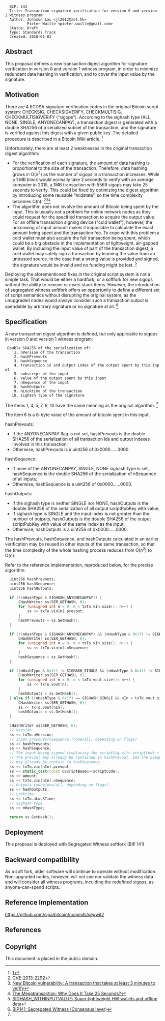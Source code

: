 <pre>
  BIP: 143
  Title: Transaction signature verification for version 0 and version 1 witness program
  Author: Johnson Lau <jl2012@xbt.hk>
          Pieter Wuille <pieter.wuille@gmail.com>
  Status: Draft
  Type: Standards Track
  Created: 2016-01-03
</pre>

== Abstract ==
This proposal defines a new transaction digest algorithm for signature verification in version 0 and version 1 witness program, in order to minimize redundant data hashing in verification, and to cover the input value by the signature.

== Motivation ==
There are 4 ECDSA signature verification codes in the original Bitcoin script system: CHECKSIG, CHECKSIGVERIFY, CHECKMULTISIG, CHECKMULTISIGVERIFY (“sigops”). According to the sighash type (ALL, NONE, SINGLE, ANYONECANPAY), a transaction digest is generated with a double SHA256 of a serialized subset of the transaction, and the signature is verified against this digest with a given public key. The detailed procedure is described in a Bitcoin Wiki article. <ref name=wiki>[https://en.bitcoin.it/wiki/OP_CHECKSIG]</ref>

Unfortunately, there are at least 2 weaknesses in the original transaction digest algorithm:

* For the verification of each signature, the amount of data hashing is proportional to the size of the transaction. Therefore, data hashing grows in O(n<sup>2</sup>) as the number of sigops in a transaction increases. While a 1 MB block would normally take 2 seconds to verify with an average computer in 2015, a 1MB transaction with 5569 sigops may take 25 seconds to verify. This could be fixed by optimizing the digest algorithm by introducing some reusable “midstate”, so the time complexity becomes O(n). <ref>[https://web.nvd.nist.gov/view/vuln/detail?vulnId=CVE-2013-2292 CVE-2013-2292]</ref><ref>[https://bitcointalk.org/?topic=140078 New Bitcoin vulnerability: A transaction that takes at least 3 minutes to verify]</ref><ref>[http://rusty.ozlabs.org/?p=522 The Megatransaction: Why Does It Take 25 Seconds?]</ref>
* The algorithm does not involve the amount of Bitcoin being spent by the input. This is usually not a problem for online network nodes as they could request for the specified transaction to acquire the output value. For an offline transaction signing device ("cold wallet"), however, the unknowing of input amount makes it impossible to calculate the exact amount being spent and the transaction fee. To cope with this problem a cold wallet must also acquire the full transaction being spent, which could be a big obstacle in the implementation of lightweight, air-gapped wallet. By including the input value of part of the transaction digest, a cold wallet may safely sign a transaction by learning the value from an untrusted source. In the case that a wrong value is provided and signed, the signature would be invalid and no funding might be lost. <ref>[https://bitcointalk.org/index.php?topic=181734.0 SIGHASH_WITHINPUTVALUE: Super-lightweight HW wallets and offline data]</ref>

Deploying the aforementioned fixes in the original script system is not a simple task. That would be either a hardfork, or a softfork for new sigops without the ability to remove or insert stack items. However, the introduction of segregated witness softfork offers an opportunity to define a different set of script semantics without disrupting the original system, as the unupgraded nodes would always consider such a transaction output is spendable by arbitrary signature or no signature at all. <ref>[https://github.com/bitcoin/bips/blob/master/bip-0141.mediawiki BIP141: Segregated Witness (Consensus layer)]</ref>

== Specification ==
A new transaction digest algorithm is defined, but only applicable to sigops in version 0 and version 1 witness program:
  Double SHA256 of the serialization of:
     1. nVersion of the transaction
     2. hashPrevouts
     3. hashSequence
     4. transaction id and output index of the output spent by this input
     5. subscript of the input
     6. value of the output spent by this input
     7. nSequence of the input
     8. hashOutputs
     9. nLocktime of the transaction
    10. sighash type of the signature

The items 1, 4, 5, 7, 9, 10 have the same meaning as the original algorithm. <ref name=wiki></ref>

The item 6 is a 8-byte value of the amount of bitcoin spent in this input.

hashPrevouts:
*If the ANYONECANPAY flag is not set, hashPrevouts is the double SHA256 of the serialization of all transaction ids and output indexes involved in this transaction;
*Otherwise, hashPrevouts is a uint256 of 0x0000......0000.

hashSequence:
*If none of the ANYONECANPAY, SINGLE, NONE sighash type is set, hashSequence is the double SHA256 of the serialization of nSequence of all inputs;
*Otherwise, hashSequence is a uint256 of 0x0000......0000.

hashOutputs:
*If the sighash type is neither SINGLE nor NONE, hashOutputs is the double SHA256 of the serialization of all output scriptPubKey with value;
*If sighash type is SINGLE and the input index is not greater than the number of outputs, hashOutputs is the double SHA256 of the output scriptPubKey with value of the same index as the input;
*Otherwise, hashOutputs is a uint256 of 0x0000......0000.

The hashPrevouts, hashSequence, and hashOutputs calculated in an earlier verification may be reused in other inputs of the same transaction, so that the time complexity of the whole hashing process reduces from O(n<sup>2</sup>) to O(n).

Refer to the reference implementation, reproduced below, for the precise algorithm:

<source lang="cpp">
  uint256 hashPrevouts;
  uint256 hashSequence;
  uint256 hashOutputs;
  
  if (!(nHashType & SIGHASH_ANYONECANPAY)) {
      CHashWriter ss(SER_GETHASH, 0);
      for (unsigned int n = 0; n < txTo.vin.size(); n++) {
          ss << txTo.vin[n].prevout;
      }
      hashPrevouts = ss.GetHash();
  }
  
  if (!(nHashType & SIGHASH_ANYONECANPAY) && (nHashType & 0x1f) != SIGHASH_SINGLE && (nHashType & 0x1f) != SIGHASH_NONE) {
      CHashWriter ss(SER_GETHASH, 0);
      for (unsigned int n = 0; n < txTo.vin.size(); n++) {
          ss << txTo.vin[n].nSequence;
      }
      hashSequence = ss.GetHash();
  }
  
  if ((nHashType & 0x1f) != SIGHASH_SINGLE && (nHashType & 0x1f) != SIGHASH_NONE) {
      CHashWriter ss(SER_GETHASH, 0);
      for (unsigned int n = 0; n < txTo.vout.size(); n++) {
          ss << txTo.vout[n];
      }
      hashOutputs = ss.GetHash();
  } else if ((nHashType & 0x1f) == SIGHASH_SINGLE && nIn < txTo.vout.size()) {
      CHashWriter ss(SER_GETHASH, 0);
      ss << txTo.vout[nIn];
      hashOutputs = ss.GetHash();
  }
  
  CHashWriter ss(SER_GETHASH, 0);
  // Version
  ss << txTo.nVersion;
  // Input prevouts/nSequence (none/all, depending on flags)
  ss << hashPrevouts;
  ss << hashSequence;
  // The input being signed (replacing the scriptSig with scriptCode + amount)
  // The prevout may already be contained in hashPrevout, and the nSequence
  // may already be contain in hashSequence.
  ss << txTo.vin[nIn].prevout;
  ss << static_cast<const CScriptBase&>(scriptCode);
  ss << amount;
  ss << txTo.vin[nIn].nSequence;
  // Outputs (none/one/all, depending on flags)
  ss << hashOutputs;
  // Locktime
  ss << txTo.nLockTime;
  // Sighash type
  ss << nHashType;
  
  return ss.GetHash();
</source>

== Deployment ==

This proposal is deployed with Segregated Witness softfork (BIP 141) 

== Backward compatibility ==

As a soft fork, older software will continue to operate without modification. Non-upgraded nodes, however, will not see nor validate the witness data and will consider all witness programs, inculding the redefined sigops, as anyone-can-spend scripts.

== Reference Implementation ==

https://github.com/sipa/bitcoin/commits/segwit2

== References ==

<references>

== Copyright ==

This document is placed in the public domain.
